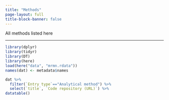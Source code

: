 ```yaml
---
title: "Methods"
page-layout: full
title-block-banner: false
---
```


All methods listed here

---

```r
library(dplyr)
library(tidyr)
library(DT)
library(here)
load(here("data", "mrmn.rdata"))
names(dat) <- metadata$names

dat %>%
  filter(`Entry type`=="Analytical method") %>%
  select(`title`, `Code repository (URL)`) %>%
datatable()

```


